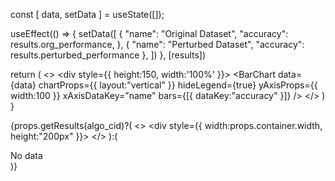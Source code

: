 

  const [ data, setData ] = useState([]);

  useEffect(() => {
    setData([
        {
          "name": "Original Dataset",
          "accuracy": results.org_performance,
        },
        {
          "name": "Perturbed Dataset",
          "accuracy": results.perturbed_performance
        },
      ])
  }, [results])

  return (
    <>
      <div style={{ height:150, width:'100%' }}>
        <BarChart
          data={data}
          chartProps={{ layout:"vertical" }}
          hideLegend={true}
          yAxisProps={{ width:100 }}
          xAxisDataKey="name"
          bars={[{ dataKey:"accuracy" }]}
        />
      </div>
    </>
  )
}

{props.getResults(algo_cid)?(
  <>
    <div style={{ width:props.container.width, height:"200px" }}>
      <MyChart results={props.getResults(algo_cid).results} modelType={props.modelAndDatasets.model.modelType}/>
    </div>
  </>
):(
  <div>No data</div>
)}

